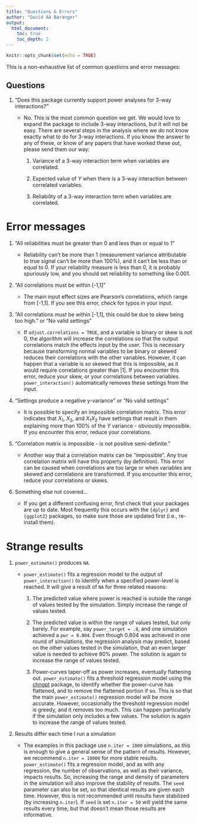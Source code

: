 ```yaml
---
title: "Questions & Errors"
author: "David AA Baranger"
output:
  html_document:
    toc: true
    toc_depth: 2
---
```


```r
knitr::opts_chunk$set(echo = TRUE)
```

This is a non-exhaustive list of common questions and error messages:

## Questions

1.  "Does this package currently support power analyses for 3-way interactions?"

    -   No. This is the most common question we get. We would love to expand the package to include 3-way interactions, but it will not be easy. There are several steps in the analysis where we do not know exactly what to do for 3-way interactions. If you know the answer to any of these, or know of any papers that have worked these out, please send them our way:

        1.  Variance of a 3-way interaction term when variables are correlated.

        2.  Expected value of $Y$ when there is a 3-way interaction between correlated variables.

        3.  Reliability of a 3-way interaction term when variables are correlated.

# Error messages

1.  "All reliabilities must be greater than 0 and less than or equal to 1"

    -   Reliability can't be more than 1 (measurement variance attributable to true signal can't be more than 100%), and it can't be less than or equal to 0. If your reliability measure is less than 0, it is probably spuriously low, and you should set reliability to something like 0.001.

2.  "All correlations must be within [-1,1]"

    -   The main input effect sizes are Pearson's correlations, which range from [-1,1]. If you see this error, check for typos in your input.

3.  "All correlations must be within [-1,1], this could be due to skew being too high." or "No valid settings"

    -   If `adjust.correlations = TRUE`, and a variable is binary or skew is not 0, the algorithm will increase the correlations so that the output correlations match the effects input by the user. This is necessary because transforming normal variables to be binary or skewed reduces their correlations with the other variables. However, it can happen that a variable is *so* skewed that this is impossible, as it would require correlations greater than \|1\|. If you encounter this error, reduce your skew, or your correlations between variables. `power_interaction()` automatically removes these settings from the input.

4.  "Settings produce a negative y-variance" or "No valid settings"

    -   It is possible to specify an impossible correlation matrix. This error indicates that $X_1$, $X_2$, and $X_1X_2$ have settings that result in them explaining more than 100% of the $Y$ variance - obviously impossible. If you encounter this error, reduce your correlations.

5.  "Correlation matrix is impossible - is not positive semi-definite."

    -   Another way that a correlation matrix can be "impossible". Any true correlation matrix will have this property (by definition). This error can be caused when correlations are too large or when variables are skewed and correlations are transformed. If you encounter this error, reduce your correlations or skews.

6.  Something else not covered...

    -   If you get a different confusing error, first check that your packages are up to date. Most frequently this occurs with the `{dplyr}` and `{ggplot2}` packages, so make sure those are updated first (i.e., re-install them).

# Strange results

1.  `power_estimate()` produces `NA`.

    -   `power_estimate()` fits a regression model to the output of `power_interaction()` to identify when a specified power-level is reached. It will give a result of `NA` for three related reasons:

        1.  The predicted value where power is reached is outside the range of values tested by the simulation. Simply increase the range of values tested.

        2.  The predicted value is within the range of values tested, but only barely. For example, say `power_target = .8`, and one simulation achieved a `pwr = 0.804`. Even though 0.804 was achieved in one round of simulations, the regression analysis may predict, based on the other values tested in the simulation, that an even larger value is needed to achieve 80% power. The solution is again to increase the range of values tested.

        3.  Power-curves taper-off as power increases, eventually flattening out. `power_estimate()` fits a threshold regression model using the [chngpt](https://bmcbioinformatics.biomedcentral.com/articles/10.1186/s12859-017-1863-x) package, to identify whether the power-curve has flattened, and to remove the flattened portion if so. This is so that the main `power_estimate()` regression model will be more accurate. However, occasionally the threshold regression model is greedy, and it removes too much. This can happen particularly if the simulation only includes a few values. The solution is again to increase the range of values tested.

2.  Results differ each time I run a simulation

    -   The examples in this package use `n.iter = 1000` simulations, as this is enough to give a general sense of the pattern of results. However, we recommend `n.iter = 10000` for more stable results. `power_estimate()` fits a regression model, and as with any regression, the number of observations, as well as their variance, impacts results. So, increasing the range and density of parameters in the simulation will also improve the stability of results. The `seed` parameter can also be set, so that identical results are given each time. However, this is not recommended until results have stabilized (by increasing `n.iter`). If `seed` is set `n.iter = 50` will yield the same results every time, but that doesn't mean those results are informative.
